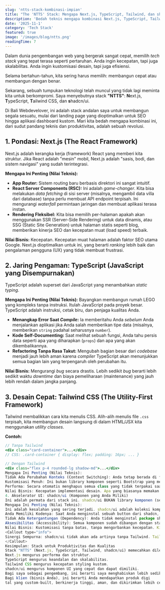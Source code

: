 ```yaml
---
slug: 'ntts-stack-kombinasi-impian'
title: "The 'NTTS' Stack: Mengapa Next.js, TypeScript, Tailwind, dan shadcn/ui adalah Kombinasi Impian"
description: 'Bedah teknis mengapa kombinasi Next.js, TypeScript, Tailwind, dan shadcn/ui adalah stack paling produktif untuk membangun aplikasi web modern.'
date: '2025-11-1'
category: 'Tech Stack'
featured: true
image: '/images/blog/ntts.png'
readingTime: 7
---
```


Dalam dunia pengembangan web yang bergerak sangat cepat, memilih *tech stack* yang tepat terasa seperti pertaruhan. Anda ingin kecepatan, tapi juga skalabilitas. Anda ingin kustomisasi desain, tapi juga efisiensi.

Selama bertahun-tahun, kita sering harus memilih: membangun cepat atau membangun dengan benar.

Sekarang, sebuah tumpukan teknologi telah muncul yang tidak lagi meminta kita untuk berkompromi. Saya menyebutnya stack **"NTTS"**: **N**ext.js, **T**ypeScript, **T**ailwind CSS, dan **s**hadcn/ui.

Di Bali Webdevelover, ini adalah stack andalan saya untuk membangun segala sesuatu, mulai dari landing page yang dioptimalkan untuk SEO hingga aplikasi dashboard kustom. Mari kita bedah mengapa kombinasi ini, dari sudut pandang teknis dan produktivitas, adalah sebuah revolusi.

## 1. Pondasi: Next.js (The React Framework)

Next.js adalah kerangka kerja (framework) React yang memberi kita struktur. Jika React adalah "mesin" mobil, Next.js adalah "sasis, bodi, dan sistem navigasi" yang sudah terintegrasi.

**Mengapa Ini Penting (Nilai Teknis):**
* **App Router:** Sistem routing baru berbasis direktori ini sangat intuitif.
* **React Server Components (RSC):** Ini adalah *game-changer*. Kita bisa melakukan *data fetching* di sisi server (misalnya, mengambil data villa dari database) tanpa perlu membuat API endpoint terpisah. Ini mengurangi *waterfall* permintaan jaringan dan membuat aplikasi terasa instan.
* **Rendering Fleksibel:** Kita bisa memilih per-halaman apakah akan menggunakan SSR (Server-Side Rendering) untuk data dinamis, atau SSG (Static Site Generation) untuk halaman statis seperti blog, memberikan kinerja SEO dan kecepatan muat (load speed) terbaik.

**Nilai Bisnis:** Kecepatan. Kecepatan muat halaman adalah faktor SEO utama Google. Next.js dioptimalkan untuk ini, yang berarti *ranking* lebih baik dan pengalaman pengguna (UX) yang tidak membuat frustrasi.

## 2. Jaring Pengaman: TypeScript (JavaScript yang Disempurnakan)

TypeScript adalah superset dari JavaScript yang menambahkan *static typing*.

**Mengapa Ini Penting (Nilai Teknis):**
Bayangkan membangun rumah LEGO yang kompleks tanpa instruksi. Itulah JavaScript pada proyek besar. TypeScript adalah instruksi, cetak biru, dan penjaga kualitas Anda.

* **Menangkap Error Saat *Compile*:** Ia memberitahu Anda *sebelum* Anda menjalankan aplikasi jika Anda salah memberikan tipe data (misalnya, memberikan `string` padahal seharusnya `number`).
* **Kode Self-Documenting:** Saat melihat sebuah fungsi, Anda tahu persis data seperti apa yang diharapkan (`props`) dan apa yang akan dikembalikannya.
* **Refactoring Tanpa Rasa Takut:** Mengubah bagian besar dari *codebase* menjadi jauh lebih aman karena *compiler* TypeScript akan menunjukkan semua bagian lain yang terpengaruh oleh perubahan itu.

**Nilai Bisnis:** Mengurangi *bug* secara drastis. Lebih sedikit *bug* berarti lebih sedikit waktu *downtime* dan biaya pemeliharaan (maintenance) yang jauh lebih rendah dalam jangka panjang.

## 3. Desain Cepat: Tailwind CSS (The Utility-First Framework)

Tailwind membalikkan cara kita menulis CSS. Alih-alih menulis file `.css` terpisah, kita membangun desain langsung di dalam HTML/JSX kita menggunakan *utility classes*.

**Contoh:**
```jsx
// Tanpa Tailwind
<div class="card-container">...</div>
// CSS: .card-container { display: flex; padding: 16px; ... }

// Dengan Tailwind
<div class="flex p-4 rounded-lg shadow-md">...</div>
Mengapa Ini Penting (Nilai Teknis):
Tidak Ada Perubahan Konteks (Context Switching): Anda tetap berada di file komponen Anda, menjaga flow state (psikologi produktivitas) tetap berjalan.
Kustomisasi Penuh: Ini bukan library komponen seperti Bootstrap yang membuat semua situs terlihat sama. Ini adalah framework untuk membangun desain custom Anda sendiri.
Performa: Secara otomatis menghapus semua class yang tidak terpakai saat build (PurgeCSS), menghasilkan file CSS akhir yang sangat kecil.
Nilai Bisnis: Kecepatan implementasi desain. Apa yang biasanya memakan waktu berjam-jam untuk membuat CSS kustom, bisa diselesaikan dalam hitungan menit. Ini berarti time-to-market yang lebih cepat.
4. Akselerator UI: shadcn/ui (Komponen yang Anda Miliki)
Ini adalah permata dari stack ini. shadcn/ui BUKAN library komponen (seperti Material-UI atau Chakra-UI).
Mengapa Ini Penting (Nilai Teknis):
Ini adalah kesalahan yang sering terjadi. shadcn/ui adalah koleksi komponen yang dapat Anda salin-tempel (via CLI) langsung ke proyek Anda.
Anda Memiliki Kodenya: Saat Anda menginstal sebuah button dari shadcn, kode untuk button itu (dibuat dengan Tailwind) masuk ke folder components/ui/button.tsx Anda. Anda 100% bebas mengubahnya.
Tidak Ada Ketergantungan (Dependency): Anda tidak menginstal package shadcn/ui raksasa. Anda hanya mengambil komponen yang Anda butuhkan.
Aksesibilitas (Accessibility): Semua komponen sudah dibangun dengan standar aksesibilitas (WAI-ARIA) out-of-the-box.
Nilai Bisnis: Kustomisasi tanpa batas, tanpa mengorbankan kecepatan. Kita mendapatkan fondasi komponen yang solid (seperti kalender, dropdown, dialog) yang 100% bisa disesuaikan dengan branding unik bisnis Anda, tanpa bloat atau kode yang tidak perlu.
<Callout type="info">
Sinergi Sempurna: shadcn/ui tidak akan ada artinya tanpa Tailwind. Tailwind tidak akan secepat itu tanpa komponen shadcn. Next.js dan TypeScript menyediakan fondasi yang kokoh dan aman untuk semuanya berjalan.
</Callout>
Kesimpulan: Stack untuk Produktivitas dan Kualitas
Stack "NTTS" (Next.js, TypeScript, Tailwind, shadcn/ui) memecahkan dilema utama pengembang:
Next.js mengurus performa dan struktur.
TypeScript mengurus keandalan dan skalabilitas.
Tailwind CSS mengurus kecepatan styling kustom.
shadcn/ui mengurus komponen UI yang cepat dan dapat dimiliki.
Bagi saya sebagai pengembang, ini berarti saya menghabiskan lebih sedikit waktu untuk konfigurasi dan debugging, dan lebih banyak waktu untuk membangun fitur yang memberikan nilai.
Bagi klien (bisnis Anda), ini berarti Anda mendapatkan produk digi
tal yang custom-built, berkinerja tinggi, aman, dan dikirimkan lebih cepat dari sebelumnya.
